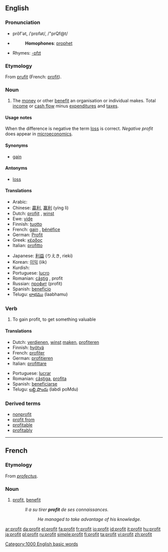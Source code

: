 {{see|Profit}}
{{wikipedia}}
==English==

===Pronunciation===
*prŏf'ət, /ˈprɒfət/, /"prQf@t/
*{{audio|en-us-profit.ogg|Audio (US)}}
*:'''Homophones''': [[prophet]]
*Rhymes: [[Rhymes:English:-ɒfɪt|-ɒfɪt]]

===Etymology===
From {{OF.}} [[prufit]] (French: [[#French|profit]]).

===Noun===
{{en-noun}}

# The [[money]] or other [[benefit]] an organisation or individual makes. Total [[income]] or [[cash flow]] minus [[expenditure]]s and [[tax]]es.

====Usage notes====
When the difference is negative the term [[loss]] is correct.  ''Negative profit'' does appear in [[microeconomics]].

====Synonyms====
*[[gain]]

====Antonyms====
*[[loss]]

====Translations====
{{top}}
*Arabic: {{ARchar|[[ربح]]}}
*Chinese: [[贏利]], [[赢利]] (yíng lì)
*Dutch: [[profijt]] {{n}}, [[winst]] {{f}}
*Ewe: [[viɖe]]
*Finnish: [[tuotto]]
*French: [[gain]] {{m}}, [[bénéfice]] {{m}}
*German: [[Profit]] {{m}}
*Greek: [[κέρδος]] {{n}}
*Italian: [[profitto]] {{m}}
{{mid}}
*Japanese: [[利益]] (りえき, rieki)
*Korean: [[이익]] (iik)
*Kurdish: {{KUchar|[[قازانج]]}}
*Portuguese: [[lucro]] {{m}}
*Romanian: [[câştig]] {{n}}, profit {{f}}
*Russian: [[профит]] (profít) {{m}}
*Spanish: [[beneficio]] {{f}}
*Telugu: [[లాభము]] (laabhamu)
{{bottom}}

===Verb===
{{en-verb}}

# To gain profit, to get something valuable

====Translations====
{{top}}
*Dutch: [[verdienen]], [[winst]] [[maken]], [[profiteren]]
*Finnish: [[hyötyä]]
*French: [[profiter]]
*German: [[profitieren]]
*Italian: [[profittare]]
{{mid}}
*Portuguese: [[lucrar]]
*Romanian: [[câştiga]], [[profita]]
*Spanish: [[beneficiarse]]
*Telugu: [[లబ్ది పొందు]] (labdi poMdu)
{{bottom}}

===Derived terms===
*[[nonprofit]]
*[[profit from]]
*[[profitable]]
*[[profitably]]

[[Category:1000 English basic words]]

----

==French==

===Etymology===
From {{L.}} ''[[profectus]]''.

===Noun===
{{fr-noun|m}}

# [[#Noun|profit]], [[benefit]]
#: ''Il a su tirer '''profit''' de ses connaissances.''
#:: ''He managed to take advantage of his knowledge.''

[[ar:profit]]
[[da:profit]]
[[el:profit]]
[[fa:profit]]
[[fr:profit]]
[[io:profit]]
[[id:profit]]
[[it:profit]]
[[hu:profit]]
[[ja:profit]]
[[pl:profit]]
[[ru:profit]]
[[simple:profit]]
[[fi:profit]]
[[ta:profit]]
[[vi:profit]]
[[zh:profit]]